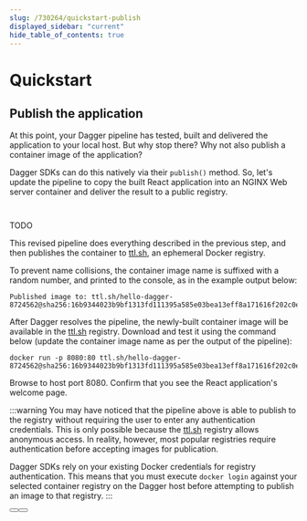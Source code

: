 ```yaml
---
slug: /730264/quickstart-publish
displayed_sidebar: "current"
hide_table_of_contents: true
---
```


# Quickstart


## Publish the application

At this point, your Dagger pipeline has tested, built and delivered the application to your local host. But why stop there? Why not also publish a container image of the application?

Dagger SDKs can do this natively via their `publish()` method. So, let's update the pipeline to copy the built React application into an NGINX Web server container and deliver the result to a public registry.

<Tabs groupId="language">
<TabItem value="Go">

```go file=snippets/publish/main.go
```

</TabItem>
<TabItem value="Node.js">


```javascript file=snippets/publish/index.mjs
```

</TabItem>
<TabItem value="Python">
TODO
</TabItem>
</Tabs>

This revised pipeline does everything described in the previous step, and then publishes the container to [ttl.sh](https://ttl.sh), an ephemeral Docker registry.

To prevent name collisions, the container image name is suffixed with a random number, and printed to the console, as in the example output below:

```shell
Published image to: ttl.sh/hello-dagger-8724562@sha256:16b9344023b9bf1313fd111395a585e03bea13eff8a171616f202c0e9dbb219a
```

After Dagger resolves the pipeline, the newly-built container image will be available in the [ttl.sh](https://ttl.sh) registry. Download and test it using the command below (update the container image name as per the output of the pipeline):

```shell
docker run -p 8080:80 ttl.sh/hello-dagger-8724562@sha256:16b9344023b9bf1313fd111395a585e03bea13eff8a171616f202c0e9dbb219a
```

Browse to host port 8080. Confirm that you see the React application's welcome page.

:::warning
You may have noticed that the pipeline above is able to publish to the registry without requiring the user to enter any authentication credentials. This is only possible because the [ttl.sh](https://ttl.sh/) registry allows anonymous access. In reality, however, most popular registries require authentication before accepting images for publication.

Dagger SDKs rely on your existing Docker credentials for registry authentication. This means that you must execute `docker login` against your selected container registry on the Dagger host before attempting to publish an image to that registry.
:::

<Button label="Back" docPath="349011/quickstart-build" />

<Button label="Next" docPath="472910/quickstart-build-multi" />
